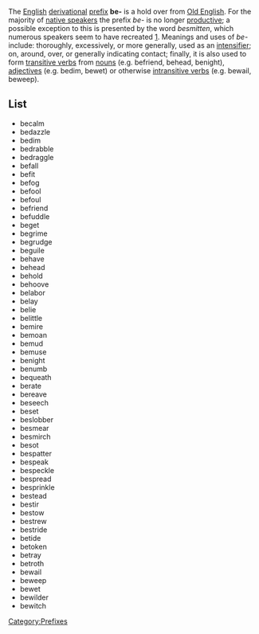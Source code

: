 The [[English language|English]] [[Derivation (linguistics)|derivational]] [[Prefix (linguistics)|prefix]] '''be-''' is a hold over
from [[Old English language|Old English]]. For the majority of [[native speaker|native speakers]] the prefix ''be-'' is no longer
[[productive]]; a possible exception to this is presented by the word ''besmitten'',
which numerous speakers seem to have recreated [http://www.worldwidewords.org/qa/qa-bes2.htm].
Meanings and uses of ''be-'' include: thoroughly, excessively, or more generally,
used as an [[intensifier]]; on, around, over, or generally indicating contact; finally, it is also used to form [[transitive verb|transitive verbs]] from [[noun|nouns]] (e.g. befriend,
behead, benight), [[adjective|adjectives]] (e.g. bedim, bewet) or otherwise [[intransitive verb|intransitive verbs]] (e.g. bewail, beweep).

== List ==
*becalm
*bedazzle
*bedim
*bedrabble
*bedraggle
*befall
*befit
*befog
*befool
*befoul
*befriend
*befuddle
*beget
*begrime
*begrudge
*beguile
*behave
*behead
*behold
*behoove
*belabor
*belay
*belie
*belittle
*bemire
*bemoan
*bemud
*bemuse
*benight
*benumb
*bequeath
*berate
*bereave
*beseech
*beset
*beslobber
*besmear
*besmirch
*besot
*bespatter
*bespeak
*bespeckle
*bespread
*besprinkle
*bestead
*bestir
*bestow
*bestrew
*bestride
*betide
*betoken
*betray
*betroth
*bewail
*beweep
*bewet
*bewilder
*bewitch
[[Category:Prefixes]]